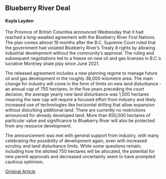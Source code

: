 ## Blueberry River Deal
#### Kayla Layden

The Province of British Columbia announced Wednesday that it had reached a long-awaited agreement with the Blueberry River First Nations. The plan comes almost 19 months after the B.C. Supreme Court ruled that the government had violated Blueberry River's Treaty 8 rights by allowing industrial development without the community's approval. The ruling and subsequent negotiations led to a freeze on new oil and gas licenses in B.C.'s lucrative Montney shale play since June 2021.

The released agreement includes a new planning regime to manage future oil and gas development in the roughly 38,000-kilometre area. The main change for industry will come in the form of limits on new land disturbance - an annual cap of 750 hectares. In the five years preceding the court decision, the average yearly new land disturbance was 1,500 hectares meaning the new cap will require a focused effort from industry and likely increased use of technologies like horizontal drilling that allow expansion without disturbing additional land. There are currently no restrictions announced for already developed land. More than 650,000 hectares of particular value and significance to Blueberry River will also be protected from any resource development. 

The announcement was met with general support from industry, with many celebrating the possibility of development again, even with increased scrutiny and land disturbance limits. While some questions remain, including how the allotted 750 hectares will be allocated, the potential for new permit approvals and decreased uncertainty seem to have prompted cautious optimism.
 
[Original Article](https://financialpost.com/commodities/energy/oil-gas/blueberry-river-deal-no-longer-business-as-usual-montney-gas-producers)